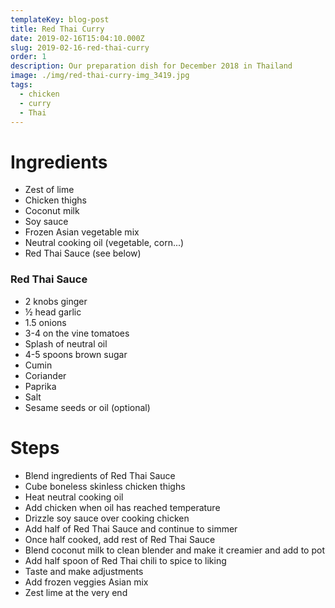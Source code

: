 ```yaml
---
templateKey: blog-post
title: Red Thai Curry
date: 2019-02-16T15:04:10.000Z
slug: 2019-02-16-red-thai-curry
order: 1
description: Our preparation dish for December 2018 in Thailand
image: ./img/red-thai-curry-img_3419.jpg
tags:
  - chicken
  - curry
  - Thai
---
```


# Ingredients

- Zest of lime
- Chicken thighs
- Coconut milk
- Soy sauce
- Frozen Asian vegetable mix
- Neutral cooking oil (vegetable, corn...)
- Red Thai Sauce (see below)

### Red Thai Sauce

- 2 knobs ginger
- ½ head garlic
- 1.5 onions
- 3-4 on the vine tomatoes
- Splash of neutral oil
- 4-5 spoons brown sugar
- Cumin
- Coriander
- Paprika
- Salt
- Sesame seeds or oil (optional)

# Steps

- Blend ingredients of Red Thai Sauce
- Cube boneless skinless chicken thighs
- Heat neutral cooking oil
- Add chicken when oil has reached temperature
- Drizzle soy sauce over cooking chicken
- Add half of Red Thai Sauce and continue to simmer
- Once half cooked, add rest of Red Thai Sauce
- Blend coconut milk to clean blender and make it creamier and add to pot
- Add half spoon of Red Thai chili to spice to liking
- Taste and make adjustments
- Add frozen veggies Asian mix
- Zest lime at the very end
